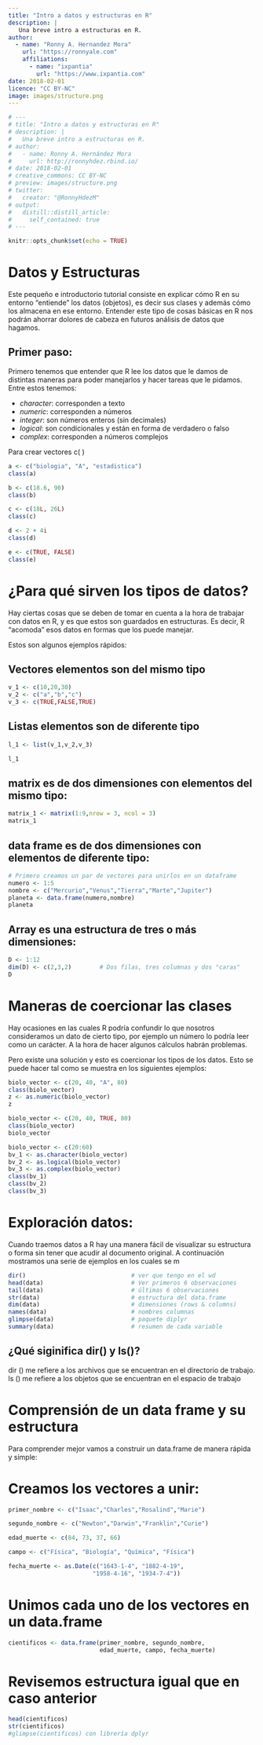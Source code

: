 ```yaml
---
title: "Intro a datos y estructuras en R"
description: |
   Una breve intro a estructuras en R.
author:
  - name: "Ronny A. Hernandez Mora"
    url: "https://ronnyale.com"
    affiliations: 
      - name: "ixpantia"
        url: "https://www.ixpantia.com"
date: 2018-02-01
licence: "CC BY-NC"
image: images/structure.png
---
```


```r
# ---
# title: "Intro a datos y estructuras en R"
# description: |
#   Una breve intro a estructuras en R.
# author:
#   - name: Ronny A. Hernández Mora
#     url: http://ronnyhdez.rbind.io/
# date: 2018-02-01
# creative_commons: CC BY-NC
# preview: images/structure.png
# twitter:
#   creator: "@RonnyHdezM"
# output:
#   distill::distill_article:
#     self_contained: true
# ---
```


```r
knitr::opts_chunk$set(echo = TRUE)
```


# Datos y Estructuras

Este pequeño e introductorio tutorial consiste en explicar cómo R en su entorno "entiende" los datos (objetos), es decir sus clases y además cómo los almacena en ese entorno. Entender este tipo de cosas básicas en R nos podrán ahorrar dolores de cabeza en futuros análisis de datos que hagamos.

## Primer paso:

Primero tenemos que entender que R lee los datos que le damos de distintas maneras para poder manejarlos y hacer tareas que le pidamos. Entre estos tenemos:

*  _character_: corresponden a texto
*  _numeric_: corresponden a números
*  _integer_: son números enteros (sin decimales)
*  _logical_: son condicionales y están en forma de verdadero o falso
*  _complex_: corresponden a números complejos


Para crear vectores c( )

```r
a <- c("biologia", "A", "estadistica")
class(a)
```

```r
b <- c(18.6, 90)
class(b)
```

```r
c <- c(18L, 26L)
class(c)
```

```r
d <- 2 + 4i
class(d)
```

```r
e <- c(TRUE, FALSE)
class(e)
```

# ¿Para qué sirven los tipos de datos?

Hay ciertas cosas que se deben de tomar en cuenta a la hora de trabajar con datos en R, y es que estos son guardados en estructuras. Es decir, R "acomoda" esos datos en formas que los puede manejar.

Estos son algunos ejemplos rápidos:

## Vectores elementos son del mismo tipo
```r

v_1 <- c(10,20,30)
v_2 <- c("a","b","c")
v_3 <- c(TRUE,FALSE,TRUE)
```

## Listas elementos son de diferente tipo 
```r

l_1 <- list(v_1,v_2,v_3)

l_1
```

## matrix es de dos dimensiones con elementos del mismo tipo:

```r
matrix_1 <- matrix(1:9,nrow = 3, ncol = 3)
matrix_1
```

## data frame es de dos dimensiones con elementos de diferente tipo:
```r
# Primero creamos un par de vectores para unirlos en un dataframe
numero <- 1:5
nombre <- c("Mercurio","Venus","Tierra","Marte","Jupiter")
planeta <- data.frame(numero,nombre)
planeta
```

## Array es una estructura de tres o más dimensiones:
```r
D <- 1:12
dim(D) <- c(2,3,2)        # Dos filas, tres columnas y dos "caras"
D
```

# Maneras de coercionar las clases

Hay ocasiones en las cuales R podría confundir lo que nosotros consideramos un dato de cierto tipo, por ejemplo un número lo podría leer como un carácter. A la hora de hacer algunos cálculos habrán problemas.

Pero existe una solución y esto es coercionar los tipos de los datos. Esto se puede hacer tal como se muestra en los siguientes ejemplos:

```r
biolo_vector <- c(20, 40, "A", 80)
class(biolo_vector)
z <- as.numeric(biolo_vector)
z
```

```r
biolo_vector <- c(20, 40, TRUE, 80)
class(biolo_vector)
biolo_vector
```

```r
biolo_vector <- c(20:60)
bv_1 <- as.character(biolo_vector)
bv_2 <- as.logical(biolo_vector)
bv_3 <- as.complex(biolo_vector)
class(bv_1)
class(bv_2)
class(bv_3)
```

# Exploración datos:

Cuando traemos datos a R hay una manera fácil de visualizar su estructura o forma sin tener que acudir al documento original. A continuación mostramos una serie de ejemplos en los cuales se m


```r
dir()                              # ver que tengo en el wd
head(data)                         # Ver primeros 6 observaciones
tail(data)                         # últimas 6 observaciones
str(data)                          # estructura del data.frame
dim(data)                          # dimensiones (rows & columns)
names(data)                        # nombres columnas
glimpse(data)                      # paquete diplyr
summary(data)                      # resumen de cada variable
```

## ¿Qué siginifica dir() y ls()?

dir () me refiere a los archivos que se encuentran en el directorio
de trabajo.
ls () me refiere a los objetos que se encuentran en el espacio
de trabajo

# Comprensión de un data frame y su estructura

Para comprender mejor vamos a construir un data.frame
de manera rápida y simple:

# Creamos los vectores a unir:

```r
primer_nombre <- c("Isaac","Charles","Rosalind","Marie") 

segundo_nombre <- c("Newton","Darwin","Franklin","Curie")

edad_muerte <- c(84, 73, 37, 66)

campo <- c("Física", "Biología", "Química", "Física")

fecha_muerte <- as.Date(c("1643-1-4", "1882-4-19",
                        "1958-4-16", "1934-7-4"))
```

# Unimos cada uno de los vectores en un data.frame

```r
cientificos <- data.frame(primer_nombre, segundo_nombre,
                          edad_muerte, campo, fecha_muerte)
```

# Revisemos estructura igual que en caso anterior

```r
head(cientificos)
str(cientificos)
#glimpse(cientificos) con librería dplyr
```

